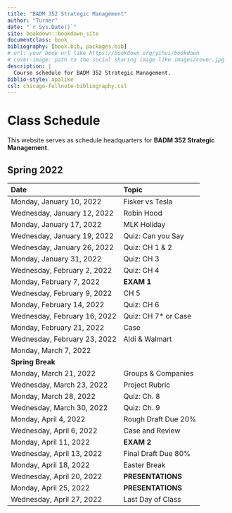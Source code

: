 --- 
title: "BADM 352 Strategic Management"
author: "Turner"
date: "`r Sys.Date()`"
site: bookdown::bookdown_site
documentclass: book
bibliography: [book.bib, packages.bib]
# url: your book url like https://bookdown.org/yihui/bookdown
# cover-image: path to the social sharing image like images/cover.jpg
description: |
  Course schedule for BADM 352 Strategic Management.
biblio-style: apalike
csl: chicago-fullnote-bibliography.csl
---

# Class Schedule  {-}

::: {.rmdimportant}

This website serves as schedule headquarters for **BADM 352 Strategic Management**. 

:::

## Spring 2022  {-}


Date | Topic | 				
|:-------|:------				
| 	Monday, January 10, 2022	| 	Fisker vs Tesla	| 
| 	Wednesday, January 12, 2022	| 	Robin Hood	| 
| 	Monday, January 17, 2022	| 	MLK Holiday	| 
| 	Wednesday, January 19, 2022	| 	Quiz: Can you Say	| 
| 	Wednesday, January 26, 2022	| 	Quiz: CH 1 & 2	| 
| 	Monday, January 31, 2022	| 	Quiz: CH 3	| 
| 	Wednesday, February 2, 2022	| 	Quiz: CH 4	| 
| 	Monday, February 7, 2022	| 	**EXAM 1**	| 
| 	Wednesday, February 9, 2022	| 	CH 5	| 
| 	Monday, February 14, 2022	| 	Quiz: CH 6	| 
| 	Wednesday, February 16, 2022	| 	Quiz: CH 7* or Case	| 
| 	Monday, February 21, 2022	| 	Case	| 
| 	Wednesday, February 23, 2022	| 	Aldi & Walmart	| 
| 	Monday, March 7, 2022	| 		| 
| 	**Spring Break**	| 		| 
| 	Monday, March 21, 2022	| 	Groups & Companies	| 
| 	Wednesday, March 23, 2022	| 	Project Rubric	| 
| 	Monday, March 28, 2022	| 	Quiz: Ch. 8	| 
| 	Wednesday, March 30, 2022	| 	Quiz: Ch. 9	| 
| 	Monday, April 4, 2022	| 	Rough Draft Due	20% | 
| 	Wednesday, April 6, 2022	| 	Case and Review	| 
| 	Monday, April 11, 2022	| 	**EXAM 2**	| 
| 	Wednesday, April 13, 2022	| 	Final Draft Due 80%	| 
| 	Monday, April 18, 2022	| 	Easter Break	| 
| 	Wednesday, April 20, 2022	| 	**PRESENTATIONS**	| 
| 	Monday, April 25, 2022	| 	**PRESENTATIONS**	| 
| 	Wednesday, April 27, 2022	| 	Last Day of Class	| 

